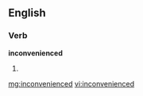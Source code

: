 ==English==

===Verb===
'''inconvenienced'''

# {{past of|[[inconvenience]]}}

[[mg:inconvenienced]]
[[vi:inconvenienced]]